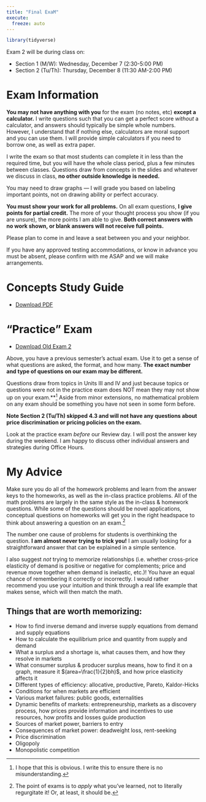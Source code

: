 ```yaml
---
title: "Final ExaM"
execute: 
  freeze: auto
---
```


```r
library(tidyverse)
```

::: {.callout-warning appearance="minimal"}
Exam 2 will be during class on: 

- Section 1 (M/W): Wednesday, December 7 (2:30-5:00 PM)
- Section 2 (Tu/Th): Thursday, December 8 (11:30 AM-2:00 PM)
:::

# Exam Information

**You may not have anything with you** for the exam (no notes, etc) **except a calculator.** I write questions such that you can get a perfect score *without* a calculator, and answers should typically be simple whole numbers. However, I understand that if nothing else, calculators are moral support and you can use them. I will provide simple calculators if you need to borrow one, as well as extra paper.

I write the exam so that most students can complete it in less than the required time, but you will have the whole class period, plus a few minutes between classes. Questions draw from concepts in the slides and whatever we discuss in class, **no other outside knowledge is needed.**

You may need to draw graphs — I will grade you based on labeling important points, not on drawing ability or perfect accuracy.

**You must show your work for all problems.** On all exam questions, **I give points for partial credit.** The more of your thought process you show (if you are unsure), the more points I am able to give. **Both correct answers with no work shown, or blank answers will not receive full points.**

Please plan to come in and leave a seat between you and your neighbor.

If you have any approved testing accommodations, or know in advance you must be absent, please confirm with me ASAP and we will make arrangements.

# Concepts Study Guide

- [<i class="fas fa-file-pdf"></i> Download PDF](/files/examprep/exam_3_study_guide.pdf)

# “Practice” Exam

- [<i class="fas fa-file-pdf"></i> Download Old Exam 2](/files/examprep/Exam3.pdf)
<!--- [<i class="far fa-life-ring"></i> Answer Key](/files/examprep/Exam2_Answer_Key.pdf) -->

Above, you have a previous semester's actual exam. Use it to get a sense of what questions are asked, the format, and how many. **The exact number and type of questions on our exam may be different.**

Questions draw from topics in Units III and IV and just because topics or questions were not in the practice exam does NOT mean they may not show up on your exam.**^[I hope that this is obvious. I write this to ensure there is no misunderstanding.] Aside from minor extensions, no mathematical problem on any exam should be something you have not seen in some form before. 

**Note Section 2 (Tu/Th) skipped 4.3 and will not have any questions about price discrimination or pricing policies on the exam.**

Look at the practice exam *before* our Review day. I will post the answer key during the weekend. I am happy to discuss other individual answers and strategies during Office Hours.

# My Advice

Make sure you do all of the homework problems and learn from the answer keys to the homeworks, as well as the in-class practice problems. All of the math problems are largely in the same style as the in-class & homework questions. While some of the questions should be novel applications, conceptual questions on homeworks will get you in the right headspace to think about answering a question on an exam.^[The point of exams is to *apply* what you've learned, not to literally regurgitate it! Or, at least, it should be.]

The number one cause of problems for students is overthinking the question. **I am almost never trying to trick you!** I am usually looking for a straightforward answer that can be explained in a simple sentence.

I also suggest *not* trying to memorize relationships (i.e. whether cross-price elasticity of demand is positive or negative for complements; price and revenue move together when demand is inelastic, etc.)! You have an equal chance of remembering it correctly or incorrectly. I would rather recommend you use your intuition and think through a real life example that makes sense, which will then match the math.

## Things that are worth memorizing:

- How to find inverse demand and inverse supply equations from demand and supply equations
- How to calculate the equilibrium price and quantity from supply and demand
- What a surplus and a shortage is, what causes them, and how they resolve in markets
- What consumer surplus & producer surplus means, how to find it on a graph, measure it $(area=\frac{1}{2}bh)$, and how price elasticity affects it
- Different types of efficiency: allocative, productive, Pareto, Kaldor-Hicks
- Conditions for when markets are efficient
- Various market failures: public goods, externalities
- Dynamic benefits of markets: entrepreneurship, markets as a discovery process, how prices provide information and incentives to use resources, how profits and losses guide production
- Sources of market power, barriers to entry
- Consequences of market power: deadweight loss, rent-seeking
- Price discrimination
- Oligopoly
- Monopolistic competition